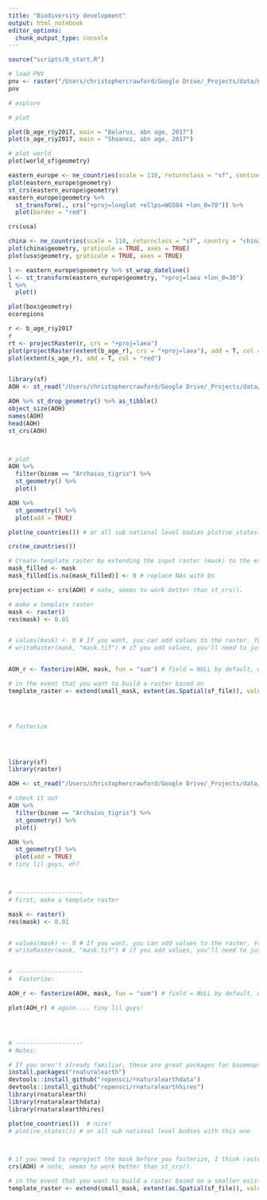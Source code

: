 ```yaml
---
title: "Biodiversity development"
output: html_notebook
editor_options: 
  chunk_output_type: console
---
```


```r
source("scripts/0_start.R")
```

```r
# load PNV
pnv <- raster("/Users/christophercrawford/Google Drive/_Projects/data/Habitats/PNV/Hengl_2018_PNV/pnv_biome.type_biome00k_c_1km_s0..0cm_2000..2017_v0.1.tif")
pnv

# explore

# plot

plot(b_age_r$y2017, main = "Belarus, abn age, 2017")
plot(s_age_r$y2017, main = "Shaanxi, abn age, 2017")

```

```r
# plot world
plot(world_sf$geometry)

eastern_europe <- ne_countries(scale = 110, returnclass = "sf", continent = "europe")
plot(eastern_europe$geometry)
st_crs(eastern_europe$geometry)
eastern_europe$geometry %>%
  st_transform(., crs("+proj=longlat +ellps=WGS84 +lon_0=70")) %>%
  plot(border = "red")

crs(usa)

china <- ne_countries(scale = 110, returnclass = "sf", country = "china")
plot(china$geometry, graticule = TRUE, axes = TRUE)
plot(usa$geometry, graticule = TRUE, axes = TRUE)

l <- eastern_europe$geometry %>% st_wrap_dateline()
l <- st_transform(eastern_europe$geometry, "+proj=laea +lon_0=30")
l %>%
  plot()

plot(box$geometry)
ecoregions

r <- b_age_r$y2017
r
rt <- projectRaster(r, crs = "+proj=laea")
plot(projectRaster(extent(b_age_r), crs = "+proj=laea"), add = T, col = "red")
plot(extent(s_age_r), add = T, col = "red")



```


```r
library(sf)
AOH <- st_read("/Users/christophercrawford/Google Drive/_Projects/data/Bd/AOH/reptilia_AOH/reptilia.shp")

AOH %>% st_drop_geometry() %>% as_tibble()
object_size(AOH)
names(AOH)
head(AOH)
st_crs(AOH)



# plot
AOH %>% 
  filter(binom == "Archaius_tigris") %>% 
  st_geometry() %>% 
  plot()

AOH %>% 
  st_geometry() %>% 
  plot(add = TRUE)

plot(ne_countries()) # or all sub national level bodies plot(ne_states())

crs(ne_countries())

# Create template raster by extending the input raster (mask) to the extent of the input polygons.
mask_filled <- mask
mask_filled[is.na(mask_filled)] <- 0 # replace NAs with 0s

projection <- crs(AOH) # note, seems to work better than st_crs().

# make a template raster
mask <- raster()
res(mask) <- 0.01


# values(mask) <- 0 # If you want, you can add values to the raster. You don't have to though, and it just makes the raster HUGE at this resolution (4.8 GB)
# writeRaster(mask, "mask.tif") # if you add values, you'll need to just write it to your machine, otherwise you'll quickly run out of memory, as the fasterize layer will be the same size.  


AOH_r <- fasterize(AOH, mask, fun = "sum") # field = NULL by default, which gives every polygon a value of 1

# in the event that you want to build a raster based on 
template_raster <- extend(small_mask, extent(as.Spatial(sf_file)), value = 0)




# fasterize


  
```

```r
library(sf)
library(raster)

AOH <- st_read("/Users/christophercrawford/Google Drive/_Projects/data/Bd/AOH/reptilia_AOH/reptilia.shp")

# check it out
AOH %>% 
  filter(binom == "Archaius_tigris") %>% 
  st_geometry() %>% 
  plot()

AOH %>% 
  st_geometry() %>% 
  plot(add = TRUE)
# tiny lil guys, eh?



# -------------------
# First, make a template raster

mask <- raster()
res(mask) <- 0.01


# values(mask) <- 0 # If you want, you can add values to the raster. You don't have to though, and it just makes the raster HUGE at this resolution (4.8 GB)
# writeRaster(mask, "mask.tif") # if you add values, you'll need to just write it to your machine, otherwise you'll quickly run out of memory, as the fasterize layer will be the same size.  


# -------------------
#  Fasterize: 

AOH_r <- fasterize(AOH, mask, fun = "sum") # field = NULL by default, which gives every polygon a value of 1

plot(AOH_r) # again.... tiny lil guys!




# -------------------
# Notes:

# If you aren't already familiar, these are great packages for basemaps:
install.packages("rnaturalearth")
devtools::install_github("ropensci/rnaturalearthdata")
devtools::install_github("ropensci/rnaturalearthhires")
library(rnaturalearth)
library(rnaturalearthdata)
library(rnaturalearthhires)

plot(ne_countries())  # nice!
# plot(ne_states()) # or all sub national level bodies with this one 



# if you need to reproject the mask before you fasterize, I think raster works best with: 
crs(AOH) # note, seems to work better than st_crs().

# in the event that you want to build a raster based on a smaller existing one
template_raster <- extend(small_mask, extent(as.Spatial(sf_file)), value = 0)



```

